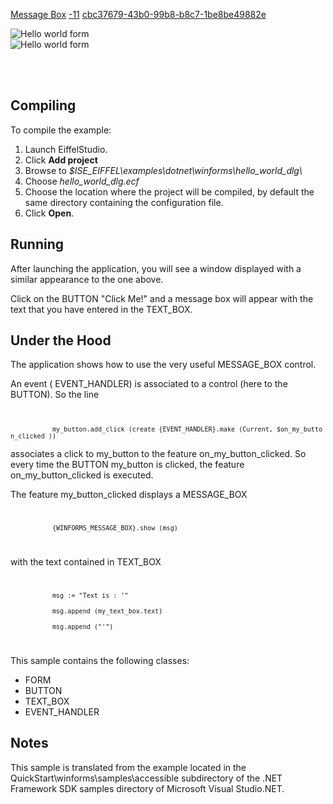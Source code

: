 [[Property:title|Message Box]]
[[Property:weight|-11]]
[[Property:uuid|cbc37679-43b0-99b8-b8c7-1be8be49882e]]
<div> 
[[Image:hello-world|Hello world form]] <br/>
 [[Image:message-box|Hello world form]]  
</div>
<br/>
<br/>


==Compiling==

To compile the example:   
# Launch EiffelStudio.
# Click '''Add project'''
# Browse to ''$ISE_EIFFEL\examples\dotnet\winforms\hello_world_dlg\''
# Choose ''hello_world_dlg.ecf''
# Choose the location where the project will be compiled, by default the same directory containing the configuration file.
# Click '''Open'''.


==Running==

After launching the application, you will see a window displayed with a similar appearance to the one above. 

Click on the <span><eiffel>BUTTON</eiffel></span> "Click Me!" and a message box will appear with the text that you have entered in the <span><eiffel>TEXT_BOX</eiffel></span>. 



==Under the Hood==

The application shows how to use the very useful <span><eiffel>MESSAGE_BOX</eiffel></span> control. 

An event ( <span><eiffel>EVENT_HANDLER</eiffel>)</span> is associated to a control (here to the <span><eiffel>BUTTON</eiffel></span>). So the line
<code>
            my_button.add_click (create {EVENT_HANDLER}.make (Current, $on_my_button_clicked ))</code>
associates a click to <span>my_button</span> to the feature <span><eiffel>on_my_button_clicked</eiffel></span>. So every time the <span>BUTTON</span> <span><eiffel>my_button</eiffel></span> is clicked, the feature <span>on_my_button_clicked</span> is executed. 


The feature <span><eiffel>my_button_clicked</eiffel></span> displays a <span><eiffel>MESSAGE_BOX</eiffel></span> 
<code>
            {WINFORMS_MESSAGE_BOX}.show (msg) 
</code>
with the text contained in <eiffel>TEXT_BOX</eiffel> 
<code>
            msg := "Text is : '"
            msg.append (my_text_box.text)
            msg.append ("'")
</code>

This sample contains the following classes:
*  <span><eiffel>FORM</eiffel></span> 
*  <span><eiffel>BUTTON</eiffel></span> 
*  <span><eiffel>TEXT_BOX</eiffel></span> 
*  <span><eiffel>EVENT_HANDLER</eiffel></span> 

==Notes==

This sample is translated from the example located in the QuickStart\winforms\samples\accessible subdirectory of the .NET Framework SDK samples directory of Microsoft Visual Studio.NET. 








